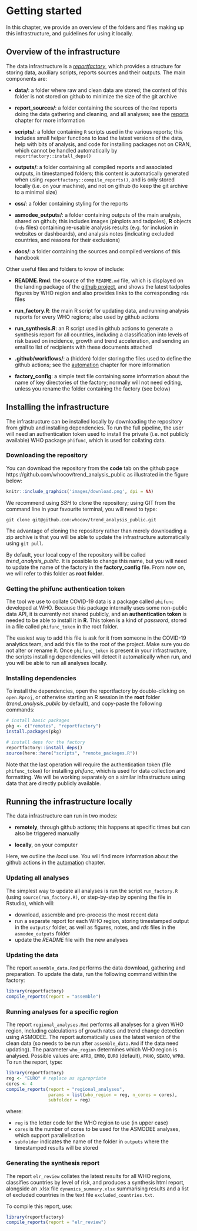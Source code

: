 # Getting started {#getting-started}

In this chapter, we provide an overview of the folders and files making up this
infrastructure, and guidelines for using it locally.


## Overview of the infrastructure

The data infrastructure is a
[*reportfactory*](https://www.reconverse.org/reportfactory/), which provides a
structure for storing data, auxiliary scripts, reports sources and their
outputs. The main components are:

* **data/**: a folder where raw and clean data are stored; the content of this
  folder is not stored on github to minimize the size of the git archive

* **report_sources/**: a folder containing the sources of the `Rmd` reports doing
  the data gathering and cleaning, and all analyses; see the [reports](#reports)
  chapter for more information

* **scripts/**: a folder containing `R` scripts used in the various reports; this
  includes small helper functions to load the latest versions of the data, help
  with bits of analysis, and code for installing packages not on CRAN, which
  cannot be handled automatically by `reportfactory::install_deps()`

* **outputs/**: a folder containing all compiled reports and associated outputs,
  in timestamped folders; this content is automatically generated when using
  `reportfactory::compile_reports()`, and is only stored locally (i.e. on your
  machine), and not on github (to keep the git archive to a minimal size)
  
* **css/**: a folder containing styling for the reports

* **asmodee_outputs/**: a folder containing outputs of the main analysis, shared on
  github; this includes images (pinplots and tadpoles), **R** objects (`rds`
  files) containing re-usable analysis results (e.g. for inclusion in websites
  or dashboards), and analysis notes (indicating excluded countries, and reasons
  for their exclusions)
  
* **docs/**: a folder containing the sources and compiled versions of this
  handbook

Other useful files and folders to know of include:

* **README.Rmd**: the source of the `README.md` file, which is displayed on the
  landing package of the [github project](https://github.com/whocov/trend_analysis_public), 
  and shows the latest tadpoles figures by WHO region and also provides links to
  the corresponding `rds` files

* **run_factory.R**: the main R script for updating data, and running analysis
  reports for every WHO regions; also used by github actions
  
* **run_synthesis.R**: an R script used in github actions to generate a synthesis
  report for all countries, including a classification into levels of risk based
  on incidence, growth and trend acceleration, and sending an email to list of
  recipients with these documents attached
  
* **.github/workflows/**: a (hidden) folder storing the files used to define the
  github actions; see the [automation](#automation) chapter for more information
  
* **factory_config**: a simple text file containing some information about the
  name of key directories of the factory; normally will not need editing, unless
  you rename the folder containing the factory (see below)



## Installing the infrastructure

The infrastructure can be installed locally by downloading the repository from
github and installing dependencies. To run the full pipeline, the user will need
an authentication token used to install the private (i.e. not publicly
available) WHO package `phifunc`, which is used for collating data.

### Downloading the repository

You can download the repository from the **code** tab on the github page
https://github.com/whocov/trend_analysis_public
as illustrated in the figure below:

```r
knitr::include_graphics('images/download.png', dpi = NA)
```

We recommend using *SSH* to clone the repository; using GIT from the command
line in your favourite terminal, you will need to type:

```eval
git clone git@github.com:whocov/trend_analysis_public.git
```

The advantage of cloning the repository rather than merely downloading a zip
archive is that you will be able to update the infrastructure automatically
using `git pull`.


By default, your local copy of the repository will be called
*trend_analysis_public*. It is possible to change this name, but you will need
to update the name of the factory in the **factory_config** file. From now on,
we will refer to this folder as **root folder**.



### Getting the phifunc authentication token

The tool we use to collate COVID-19 data is a package called `phifunc` developed
at WHO. Because this package internally uses some non-public data API, it is
currently not shared publicly, and an **authentication token** is needed to be
able to install it in **R**. This token is a kind of *password*, stored in a
file called `phifunc_token` in the root folder.

The easiest way to add this file is ask for it from someone in the COVID-19
analytics team, and add this file to the root of the project. Make sure you do
not alter or rename it. Once `phifunc_token` is present in your infrastructure,
the scripts installing dependencies will detect it automatically when run, and
you will be able to run all analyses locally.



### Installing dependencies

To install the dependencies, open the reportfactory by double-clicking on
`open.Rproj`, or otherwise starting an R session in the **root** folder
(*trend_analysis_public* by default), and copy-paste the following commands:

```r

# install basic packages
pkg <- c("remotes", "reportfactory")
install.packages(pkg)

# install deps for the factory
reportfactory::install_deps()
source(here::here("scripts", "remote_packages.R"))

```

Note that the last operation will require the authentication token (file
`phifunc_token`) for installing *phifunc*, which is used for data collection and
formatting. We will be working separately on a similar infrastructure using data
that are directly publicly available.



## Running the infrastructure locally

The data infrastructure can run in two modes:

* **remotely**, through github actions; this happens at specific times but can also
  be triggered manually
  
* **locally**, on your computer

Here, we outline the *local* use. You will find more information about the
github actions in the [automation](#automation) chapter. 


### Updating all analyses

The simplest way to update all analyses is run the script `run_factory.R` (using
`source(run_factory.R)`, or step-by-step by opening the file in Rstudio), which
will:

* download, assemble and pre-process the most recent data
* run a separate report for each WHO region, storing timestamped output in the
  `outputs/` folder, as well as figures, notes, and *rds* files in the
  `asmodee_outputs` folder
* update the *README* file with the new analyses



### Updating the data

The report `assemble_data.Rmd` performs the data download, gathering and
preparation. To update the data, run the following command within the factory:

```r

library(reportfactory)
compile_reports(report = "assemble")

```


### Running analyses for a specific region

The report `regional_analyses.Rmd` performs all analyses for a given WHO region,
including calculations of growth rates and trend change detection using
ASMODEE. The report automatically uses the latest version of the clean data (so
needs to be run after `assemble_data.Rmd` if the data need updating). The
parameter `who_region` determines which WHO region is analysed. Possible values
are: `AFRO`, `EMRO`, `EURO` (default), `PAHO`, `SEARO`, `WPRO`. To run the
report, type:


```r

library(reportfactory)
reg <- "EURO" # replace as appropriate
cores <- 4
compile_reports(report = "regional_analyses",
                params = list(who_region = reg, n_cores = cores),
                subfolder = reg)

```

where:

* `reg` is the letter code for the WHO region to use (in upper case)
* `cores` is the number of cores to be used for the ASMODEE analyses, which
  support parallelisation
* `subfolder` indicates the name of the folder in `outputs` where the
  timestamped results will be stored



### Generating the synthesis report

The report `elr_review` collates the latest results for all WHO regions,
classifies countries by level of risk, and produces a synthesis html report,
alongside an .xlsx file `dynamics_summary.xlsx` summarising results and a list
of excluded countries in the text file `excluded_countries.txt`.

To compile this report, use:


```r

library(reportfactory)
compile_reports(report = "elr_review")

```
